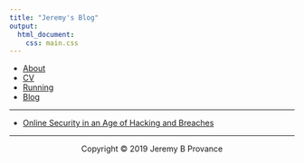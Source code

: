 ```yaml
---
title: "Jeremy's Blog"
output: 
  html_document:
    css: main.css
---
```

<nav>
  <ul>
	  <li><a href="/">About</a></li>
    <li><a href="/cv">CV</a></li>
		<li><a href="/running">Running</a></li>
    <li><a href="/blog">Blog</a></li>
	</ul>
</nav>

***

* [Online Security in an Age of Hacking and Breaches](https://jeremyprovance.github.io/blog/2018-03-26-Online-Security-in-an-Age-of-Hacking-and-Breaches)

***

<center> Copyright © 2019 Jeremy B Provance </center>